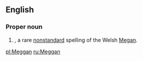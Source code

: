 ==English==

===Proper noun===
{{en-proper noun}}

# {{given name|female|from=Welsh}}, a rare [[nonstandard]] spelling of the Welsh [[Megan]].

[[pl:Meggan]]
[[ru:Meggan]]